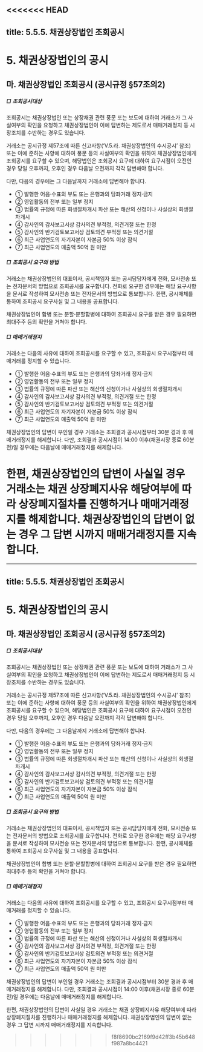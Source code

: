 <<<<<<< HEAD
---
title: 5.5.5. 채권상장법인 조회공시
---
# 5. 채권상장법인의 공시

## 마. 채권상장법인 조회공시 (공시규정 §57조의2)

##### □ 조회공시대상

조회공시는 채권상장법인 또는 상장채권 관련 풍문 또는 보도에 대하여 거래소가 그 사실여부의 확인을 요청하고 채권상장법인이 이에 답변하는 제도로서 매매거래정지 등 시장조치를 수반하는 경우도 있습니다. 

거래소는 공시규정 제57조에 따른 신고사항(‘Ⅴ.5.라. 채권상장법인의 수시공시’ 참조) 또는 이에 준하는 사항에 대하여 풍문 등의 사실여부의 확인을 위하여 채권상장법인에게 조회공시를 요구할 수 있으며, 해당법인은 조회공시 요구에 대하여 요구시점이 오전인 경우 당일 오후까지, 오후인 경우 다음날 오전까지 각각 답변해야 합니다.

다만, 다음의 경우에는 그 다음날까지 거래소에 답변해야 합니다.

* ① 발행한 어음·수표의 부도 또는 은행과의 당좌거래 정지·금지
* ② 영업활동의 전부 또는 일부 정지
* ③ 법률의 규정에 따른 회생절차개시 파산 또는 해산의 신청이나 사실상의 회생절차개시
* ④ 감사인의 감사보고서상 감사의견 부적정, 의견거절 또는 한정
* ⑤ 감사인의 반기검토보고서상 검토의견 부적정 또는 의견거절
* ⑥ 최근 사업연도의 자기자본이 자본금 50% 이상 잠식
* ⑦ 최근 사업연도의 매출액 50억 원 미만

##### □ 조회공시 요구의 방법

거래소는 채권상장법인의 대표이사, 공시책임자 또는 공시담당자에게 전화, 모사전송 또는 전자문서의 방법으로 조회공시를 요구합니다. 전화로 요구한 경우에는 해당 요구사항을 문서로 작성하여 모사전송 또는 전자문서의 방법으로 통보합니다. 한편, 공시매체를 통하여 조회공시 요구사실 및 그 내용을 공표합니다.

채권상장법인이 합병 또는 분할·분할합병에 대하여 조회공시 요구를 받은 경우 필요하면 최대주주 등의 확인을 거쳐야 합니다. 

##### □ 매매거래정지

거래소는 다음의 사유에 대하여 조회공시를 요구할 수 있고, 조회공시 요구시점부터 매매거래를 정지할 수 있습니다<GTooltipIcon desc="무보증 특수채증권을 발행한 채권상장법인에 대해서도 적용함" severity="info"/>.
* ① 발행한 어음·수표의 부도 또는 은행과의 당좌거래 정지·금지
* ② 영업활동의 전부 또는 일부 정지
* ③ 법률의 규정에 따른 파산 또는 해산의 신청이거나 사실상의 회생절차개시
* ④ 감사인의 감사보고서상 감사의견 부적정, 의견거절 또는 한정
* ⑤ 감사인의 반기검토보고서상 검토의견 부적정 또는 의견거절
* ⑥ 최근 사업연도의 자기자본이 자본금 50% 이상 잠식
* ⑦ 최근 사업연도의 매출액 50억 원 미만

채권상장법인의 답변이 부인일 경우 거래소는 조회결과 공시시점부터 30분 경과 후 매매거래정지를 해제합니다. 다만, 조회결과 공시시점이 14:00 이후(채권시장 종료 60분전)일 경우에는 다음날에 매매거래정지를 해제합니다. 

한편, 채권상장법인의 답변이 사실일 경우 거래소는 채권 상장폐지사유 해당여부에 따라 상장폐지절차를 진행하거나 매매거래정지를 해제합니다. 채권상장법인의 답변이 없는 경우 그 답변 시까지 매매거래정지를 지속합니다.
=======
---
title: 5.5.5. 채권상장법인 조회공시
---
# 5. 채권상장법인의 공시

## 마. 채권상장법인 조회공시 (공시규정 §57조의2)

##### □ 조회공시대상

조회공시는 채권상장법인 또는 상장채권 관련 풍문 또는 보도에 대하여 거래소가 그 사실여부의 확인을 요청하고 채권상장법인이 이에 답변하는 제도로서 매매거래정지 등 시장조치를 수반하는 경우도 있습니다. 

거래소는 공시규정 제57조에 따른 신고사항(‘Ⅴ.5.라. 채권상장법인의 수시공시’ 참조) 또는 이에 준하는 사항에 대하여 풍문 등의 사실여부의 확인을 위하여 채권상장법인에게 조회공시를 요구할 수 있으며, 해당법인은 조회공시 요구에 대하여 요구시점이 오전인 경우 당일 오후까지, 오후인 경우 다음날 오전까지 각각 답변해야 합니다.

다만, 다음의 경우에는 그 다음날까지 거래소에 답변해야 합니다.

* ① 발행한 어음·수표의 부도 또는 은행과의 당좌거래 정지·금지
* ② 영업활동의 전부 또는 일부 정지
* ③ 법률의 규정에 따른 회생절차개시 파산 또는 해산의 신청이나 사실상의 회생절차개시
* ④ 감사인의 감사보고서상 감사의견 부적정, 의견거절 또는 한정
* ⑤ 감사인의 반기검토보고서상 검토의견 부적정 또는 의견거절
* ⑥ 최근 사업연도의 자기자본이 자본금 50% 이상 잠식
* ⑦ 최근 사업연도의 매출액 50억 원 미만

##### □ 조회공시 요구의 방법

거래소는 채권상장법인의 대표이사, 공시책임자 또는 공시담당자에게 전화, 모사전송 또는 전자문서의 방법으로 조회공시를 요구합니다. 전화로 요구한 경우에는 해당 요구사항을 문서로 작성하여 모사전송 또는 전자문서의 방법으로 통보합니다. 한편, 공시매체를 통하여 조회공시 요구사실 및 그 내용을 공표합니다.

채권상장법인이 합병 또는 분할·분할합병에 대하여 조회공시 요구를 받은 경우 필요하면 최대주주 등의 확인을 거쳐야 합니다. 

##### □ 매매거래정지

거래소는 다음의 사유에 대하여 조회공시를 요구할 수 있고, 조회공시 요구시점부터 매매거래를 정지할 수 있습니다<GTooltipIcon desc="무보증 특수채증권을 발행한 채권상장법인에 대해서도 적용함" severity="info"/>.
* ① 발행한 어음·수표의 부도 또는 은행과의 당좌거래 정지·금지
* ② 영업활동의 전부 또는 일부 정지
* ③ 법률의 규정에 따른 파산 또는 해산의 신청이거나 사실상의 회생절차개시
* ④ 감사인의 감사보고서상 감사의견 부적정, 의견거절 또는 한정
* ⑤ 감사인의 반기검토보고서상 검토의견 부적정 또는 의견거절
* ⑥ 최근 사업연도의 자기자본이 자본금 50% 이상 잠식
* ⑦ 최근 사업연도의 매출액 50억 원 미만

채권상장법인의 답변이 부인일 경우 거래소는 조회결과 공시시점부터 30분 경과 후 매매거래정지를 해제합니다. 다만, 조회결과 공시시점이 14:00 이후(채권시장 종료 60분전)일 경우에는 다음날에 매매거래정지를 해제합니다. 

한편, 채권상장법인의 답변이 사실일 경우 거래소는 채권 상장폐지사유 해당여부에 따라 상장폐지절차를 진행하거나 매매거래정지를 해제합니다. 채권상장법인의 답변이 없는 경우 그 답변 시까지 매매거래정지를 지속합니다.
>>>>>>> f8f8690bc2169f9d42ff3b45b648f987a8bc4421
